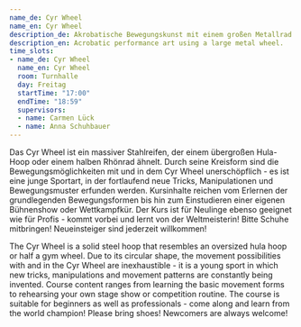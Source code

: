 ```yaml
---
name_de: Cyr Wheel
name_en: Cyr Wheel
description_de: Akrobatische Bewegungskunst mit einem großen Metallrad.
description_en: Acrobatic performance art using a large metal wheel.
time_slots:
- name_de: Cyr Wheel
  name_en: Cyr Wheel
  room: Turnhalle
  day: Freitag
  startTime: "17:00"
  endTime: "18:59"
  supervisors:
  - name: Carmen Lück
  - name: Anna Schuhbauer
---
```


<Locale value="de">
 

 Das Cyr Wheel ist ein massiver Stahlreifen, der einem übergroßen Hula-Hoop oder
einem halben Rhönrad ähnelt. Durch seine Kreisform sind die
Bewegungsmöglichkeiten mit und in dem Cyr Wheel unerschöpflich - es ist eine
junge Sportart, in der fortlaufend neue Tricks, Manipulationen und
Bewegungsmuster erfunden werden. Kursinhalte reichen vom Erlernen der
grundlegenden Bewegungsformen bis hin zum Einstudieren einer eigenen Bühnenshow
oder Wettkampfkür. Der Kurs ist für Neulinge ebenso geeignet wie für Profis -
kommt vorbei und lernt von der Weltmeisterin! Bitte Schuhe mitbringen!
Neueinsteiger sind jederzeit willkommen!

</Locale>
<Locale value="en">
 

 The Cyr Wheel is a solid steel hoop that resembles an oversized hula hoop or
half a gym wheel. Due to its circular shape, the movement possibilities with and
in the Cyr Wheel are inexhaustible - it is a young sport in which new tricks,
manipulations and movement patterns are constantly being invented. Course
content ranges from learning the basic movement forms to rehearsing your own
stage show or competition routine. The course is suitable for beginners as well
as professionals - come along and learn from the world champion! Please bring
shoes! Newcomers are always welcome!

</Locale>
